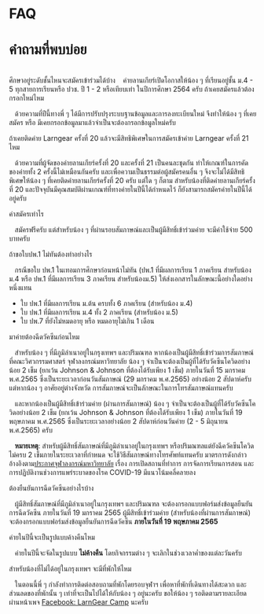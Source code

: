 # FAQ

# คำถามที่พบบ่อย

<br />

<Card>
  <CardHeader>ศึกษาอยู่ระดับชั้นไหนจะสมัครเข้าร่วมได้บ้าง</CardHeader>
&nbsp;&nbsp; ค่ายลานเกียร์เปิดโอกาสให้น้อง ๆ ที่เรียนอยู่ชั้น ม.4 - 5 ทุกสายการเรียนหรือ ปวช. ปี 1 - 2 หรือเทียบเท่า ในปีการศึกษา 2564 ครับ

</Card>
<Card>
  <CardHeader>ถ้าเคยสมัครแล้วต้องกรอกใหม่ไหม</CardHeader>

&nbsp;&nbsp; ด้วยความที่ปีนี้ทางพี่ ๆ ได้มีการปรับปรุงระบบฐานข้อมูลและการลงทะเบียนใหม่ จึงทำให้น้อง ๆ ที่เคยสมัคร หรือ มีเคยกรอกข้อมูลมาแล้วจำเป็นจะต้องกรอกข้อมูลใหม่ครับ

</Card>
<Card>
  <CardHeader>ถ้าเคยติดค่าย Larngear ครั้งที่ 20 แล้วจะมีสิทธิพิเศษในการสมัครเข้าค่าย Larngear ครั้งที่ 21 ไหม</CardHeader>

&nbsp;&nbsp; ด้วยความที่ผู้จัดของค่ายลานเกียร์ครั้งที่ 20 และครั้งที่ 21 เป็นคนละชุดกัน ทำให้เกณฑ์ในการคัดของค่ายทั้ง 2 ครั้งนี้ไม่เหมือนกันครับ และเพื่อความเป็นธรรมต่อผู้สมัครคนอื่น ๆ จึงจะไม่ได้มีสิทธิพิเศษให้น้อง ๆ ที่เคยติดค่ายลานเกียร์ครั้งที่ 20 ครับ แต่ใด ๆ ก็ตาม สำหรับน้องที่ติดค่ายลานเกียร์ครั้งที่ 20 และปัจจุบันมีคุณสมบัติผ่านเกณฑ์ที่ทางค่ายในปีนี้ได้กำหนดไว้ ก็ยังสามารถสมัครค่ายในปีนี้ได้อยู่ครับ

</Card>
<Card>
  <CardHeader>ค่าสมัครเท่าไร</CardHeader>

&nbsp;&nbsp; สมัครฟรีครับ แต่สำหรับน้อง ๆ ที่ผ่านรอบสัมภาษณ์และเป็นผู้มีสิทธิ์เข้าร่วมค่าย จะมีค่าใช้จ่าย 500 บาทครับ

</Card>

<Card>
  <CardHeader>ถ้าขอใบปพ.1 ไม่ทันต้องทำอย่างไร</CardHeader>

&nbsp;&nbsp; กรณีขอใบ ปพ.1 ในเทอมการศึกษาก่อนหน้าไม่ทัน (ปพ.1 ที่มีผลการเรียน 1 ภาคเรียน สำหรับน้องม.4 หรือ ปพ.1
ที่มีผลการเรียน 3 ภาคเรียน สำหรับน้องม.5) ให้ส่งเอกสารในลักษณะนี้อย่างใดอย่างหนึ่งแทน

- ใบ ปพ.1 ที่มีผลการเรียน ม.ต้น ครบทั้ง 6 ภาคเรียน (สำหรับน้อง ม.4)
- ใบ ปพ.1 ที่มีผลการเรียน ม.4 ทั้ง 2 ภาคเรียน (สำหรับน้อง ม.5)
- ใบ ปพ.7 ที่ยังไม่หมดอายุ หรือ หมดอายุไม่เกิน 1 เดือน

</Card>
<Card>
  <CardHeader>มาค่ายต้องฉีดวัคซีนก่อนไหม</CardHeader>

&nbsp;&nbsp; สำหรับน้อง ๆ ที่มีภูมิลำเนาอยู่ในกรุงเทพฯ และปริมณฑล หากน้องเป็นผู้มีสิทธิ์เข้าร่วมการสัมภาษณ์ที่คณะวิศวกรรมศาสตร์
จุฬาลงกรณ์มหาวิทยาลัย น้อง ๆ จำเป็นจะต้องเป็นผู้ที่ได้รับวัคซีนโควิดอย่างน้อย 2 เข็ม (ยกเว้น Johnson & Johnson ที่ต้องได้รับเพียง 1 เข็ม)
ภายในวันที่ 15 มกราคม พ.ศ.2565 ซึ่งเป็นระยะเวลาก่อนวันสัมภาษณ์ (29 มกราคม พ.ศ.2565) อย่างน้อย 2 สัปดาห์ครับ
แต่หากน้อง ๆ อาศัยอยู่ต่างจังหวัด การสัมภาษณ์จะเป็นลักษณะในการโทรสัมภาษณ์แทนครับ

&nbsp;&nbsp; และหากน้องเป็นผู้มีสิทธิ์เข้าร่วมค่าย (ผ่านการสัมภาษณ์) น้อง ๆ จำเป็นจะต้องเป็นผู้ที่ได้รับวัคซีนโควิดอย่างน้อย 2 เข็ม
(ยกเว้น Johnson & Johnson ที่ต้องได้รับเพียง 1 เข็ม) ภายในวันที่ 19 พฤษภาคม พ.ศ.2565 ซึ่งเป็นระยะเวลาอย่างน้อย 2 สัปดาห์ก่อนวันค่าย
(2 - 5 มิถุนายน พ.ศ.2565) ครับ

&nbsp;&nbsp; **หมายเหตุ**:
สำหรับผู้มีสิทธิ์สัมภาษณ์ที่มีภูมิลำเนาอยู่ในกรุงเทพฯ หรือปริมณฑลแต่ยังฉีควัคซีนโควิดไม่ครบ 2 เข็มภายในระยะเวลาที่กำหนด จะใช้วิธีสัมภาษณ์ทางโทรศัพท์แทนครับ
มาตรการดังกล่าว อ้างอิงตาม[ประกาศจุฬาลงกรณ์มหาวิทยาลัย](https://www.chula.ac.th/news/51571/) เรื่อง การเปิดสถานที่ทำการ การจัดการเรียนการสอน
และการปฏิบัติงานช่วงการแพร่ระบาดของโรค COVID-19 มีแนวโน้มคลี่คลายลง

</Card>
<Card>
  <CardHeader>ต้องยืนยันการฉีดวัคซีนอย่างไรบ้าง</CardHeader>

&nbsp;&nbsp; ผู้มีสิทธิ์สัมภาษณ์ที่มีภูมิลำเนาอยู่ในกรุงเทพฯ และปริมณฑล จะต้องกรอกแบบฟอร์มส่งข้อมูลยืนยันการฉีดวัคซีน ภายในวันที่ 19 มกราคม 2565
ผู้มีสิทธิ์เข้าร่วมค่าย (สำหรับน้องที่ผ่านการสัมภาษณ์) จะต้องกรอกแบบฟอร์มส่งข้อมูลยืนยันการฉีดวัคซีน **ภายในวันที่ 19 พฤษภาคม 2565**

</Card>
<Card>
  <CardHeader>ค่ายในปีนี้จะเป็นรูปแบบค้างคืนไหม</CardHeader>

&nbsp;&nbsp; ค่ายในปีนี้จะจัดในรูปแบบ **ไม่ค้างคืน** โดยกิจกรรมต่าง ๆ จะเลิกในช่วงเวลาค่ำของแต่ละวันครับ

</Card>
<Card>
    <CardHeader>สำหรับน้องที่ไม่ได้อยู่ในกรุงเทพฯ จะมีที่พักให้ไหม</CardHeader>

&nbsp;&nbsp; ในตอนนี้พี่ ๆ กำลังทำการติดต่อสอบถามที่พักโดยรอบจุฬาฯ เพื่อหาที่พักที่เดินทางได้สะดวก และส่วนลดของที่พักนั้น ๆ
เท่าที่จะเป็นไปได้ให้กับน้อง ๆ อยู่นะครับ ขอให้น้อง ๆ รอติดตามรายละเอียดผ่านหน้าเพจ [Facebook: LarnGear Camp](https://www.facebook.com/LARNGEARCAMP) นะครับ

</Card>
